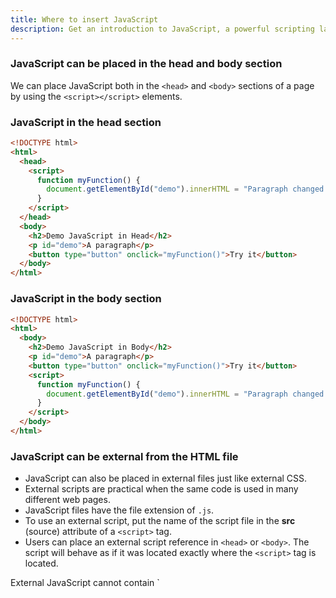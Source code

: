 ```yaml
---
title: Where to insert JavaScript
description: Get an introduction to JavaScript, a powerful scripting language for web development. Learn how to use JavaScript for changing HTML content, styles, and attributes, writing outputs, and adding comments.
---
```


### JavaScript can be placed in the head and body section

We can place JavaScript both in the `<head>` and `<body>` sections of a page by using the `<script></script>` elements.

### JavaScript in the head section

```html
<!DOCTYPE html>
<html>
  <head>
    <script>
      function myFunction() {
        document.getElementById("demo").innerHTML = "Paragraph changed!";
      }
    </script>
  </head>
  <body>
    <h2>Demo JavaScript in Head</h2>
    <p id="demo">A paragraph</p>
    <button type="button" onclick="myFunction()">Try it</button>
  </body>
</html>
```

### JavaScript in the body section
```html {7-11} 
<!DOCTYPE html>
<html>
  <body>
    <h2>Demo JavaScript in Body</h2>
    <p id="demo">A paragraph</p>
    <button type="button" onclick="myFunction()">Try it</button>
    <script>
      function myFunction() {
        document.getElementById("demo").innerHTML = "Paragraph changed!";
      }
    </script>
  </body>
</html>
```

### JavaScript can be external from the HTML file
- JavaScript can also be placed in external files just like external CSS.
- External scripts are practical when the same code is used in many different web pages.
- JavaScript files have the file extension of `.js`.
- To use an external script, put the name of the script file in the **src** (source) attribute of a `<script>` tag.
- Users can place an external script reference in `<head>` or `<body>`. The script will behave as if it was located exactly where the `<script>` tag is located.

<Callout>
External JavaScript cannot contain `<script>` tags.

The use of `<script>` tag will be inside the html file.
</Callout>

### Connecting to external JavaScript
```js
// js/myScript.js
function myFunction() {
  document.getElementById("demo").innerHTML = "Paragraph changed.";
}
```
```html {9} 
<!DOCTYPE html>
<html>
  <body>
    <h2>Demo External JavaScript</h2>
    <p id="demo">A paragraph.</p>
    <button type="button" onclick="myFunction()">Try it</button>
    <p>This exmaple links to "myScript.js"</p>
    <p>(myFunction is stored in "myScript.js")</p>
    <script src="js/myScript.js"></script>
  </body>
</html>
```

### Advantages of using external JavaScript
- Placing scripts in external files offer some advantages like:
  - It separates HTML tags and JavaScript code.
  - It makes HTML and JavaScript easier to read and maintain.
  - Cached JavaScript files can speed up page loads.

### External References
- An external references can be referenced in 3 different ways.
  - With a full URL **website link**.
  - With a file path `/js/javascript.js`
  - With any path `javascript.js`

## General Rules in Writing JavaScript
- Semicolons (;) are used to separate JavaScript statement therefore, every statement should have a semicolon at the end. 
  ```js
  document.write("Hello everyone");
  ```
- Multiple statements can be allowed to be written in one line when separated by semicolons.
  ```js
  a = 5; b = 6; c = a + b;
  ```
- JavaScript ignores multiple spaces. Users can add white space to the script to make it more readable.
  ```js
  let person="Max";
  
  // is the same as
  let person = "Max";
  ```
- A good practice is to put spaces around operators `(= + - * /)`.
  ```js
  let x = y + z;
  ```
- We can use the `+` symbol for concatenation.
  ```js
  window.alert("My age is " + 12);
  ```
- We can insert HTML codes in JavaScript outputs.
  ```js
  document.write("<h1>Hello</h1>");
  ```
- JavaScript code can be grouped together in blocks by placing them inside curly brackets.
  ```js
  function myFunction() {
    document.getElementById("demo1").innerHTML = "Hello everyone!";
    document.getElementById("demo2").innerHTML = "How are you?";
  }
  ```

## Displaying output using JavaScript
- JavaScript can display data using different ways. 
  - Writing into an HTML element, using `innerHTML`.
  - Writing into an HTML output, using `document.write()`.
  - Writing into an alert box, using `window.alert()`.

### Using innerHTML
- To access an HTML element, JavaScript can use the `document.getElementById(id)` method.
- The **id** attribute defines the HTML element where the method will be implemented.
- The **innerHTML** property defines the HTML content that is visible within the page.
- Changing the **innerHTML** property of an HTML element is the most common way to display data in HTML using JavaScript.

```html {8} 
<!DOCTYPE html>
<html>
  <body>
    <h2>Using innerHTML</h2>
    <p>My First Paragraph.</p>
    <p id="demo"></p>
    <script>
      document.getElementById("demo").innerHTML = "My Second Paragraph";
    </script>
  </body>
</html>
```

### Using `document.write`
- Another way to display output on the HTML page is to use the `document.write()` method.
- Document.write is only recommended for testing purposes. When deployed for actual use, using the `document.write()` after an HTML document is loaded, will delete all existing HTML.
```html {7} 
<!DOCTYPE html>
<html>
  <body>
    <h2>Using innerHTML</h2>
    <p>My First Paragraph.</p>
    <script>
      document.write("My Second Paragraph");
    </script>
  </body>
</html>
```

### Using `window.alert`
- Using `window.alert()` activates an alert box that will display the user data on the web page.
```html {7} 
<!DOCTYPE html>
<html>
  <body>
    <h2>Using innerHTML</h2>
    <p>My First Paragraph.</p>
    <script>
      window.alert("This is an alert box!");
    </script>
  </body>
</html>
```

## JavaScript comments
- JavaScript comments can be used to explain JavaScript code, and to make it more readable.
- JavaScript comments can be used to prevent code execution, when testing alternative code.
- We can use **single line** and **multi-line** comments in JavaScript.
- **Single line** comments are the most often used method of placing comments, **multi-line** or **block** comments are used when documenting the project.

#### Single Line Comment
```html {7, 9} 
<!DOCTYPE html>
<html>
  <body>
    <h1 id="myH"></h1>
    <p id="myP"></p>
    <script>
      // Change content of heading:
      document.getElementById("myH") = "JavaScript Comments";
      // Change content of paragraph:
      document.getElementById("myP") = "My First Paragraph";
    </script>
  </body>
</html>
```

#### Multi-line Comment
```html {7-11} 
<!DOCTYPE html>
<html>
  <body>
    <h1 id="myH"></h1>
    <p id="myP"></p>
    <script>
      /*
        The code below will change 
        the heading with id = "myH"
        and the paragraph with id = "myP"
      */
      document.getElementById("myH").innerHTML = "JavaScript Comments";
      document.getElementById("myP").innerHTML = "My First Paragraph";
    </script>
  </body>
</html>
```

## Summary Table

| Terms                     |   Definition                                                                          |
|---------------------------|---------------------------------------------------------------------------------------|
| `JavaScript`              | A scripting language that allows users to implement complex features on the web pages.|
| `ECMA-262`                | The official name of the **standard**.                                                |
| `ECMAScript`              | The official name of the **language**.                                                |
| `<script></script>`       | An HTML tag to embed or reference JavaScript within a web page.                       |
| `.js`                     | The assigned file extension for JavaScript file.                                      |
| `id`                      | The attribute that defines the HTML element where the method will be implemented.     |
| `innerHTML`               | The property that defines the HTML content that is visible within the page.           |
| `document.getElementById` | One of the JavaScript method to acces the HTML element.                               |
| `document.write()`        | Another way to display output on the HTML page is to use this method.                 |
| `window.alert()`          | Activates an alert box that will dispay the user data on the web page.                |

### Credits
This webpage was created based on lessons provided by **Rose Anne G. Cochanco** as part of Web Development subject.


